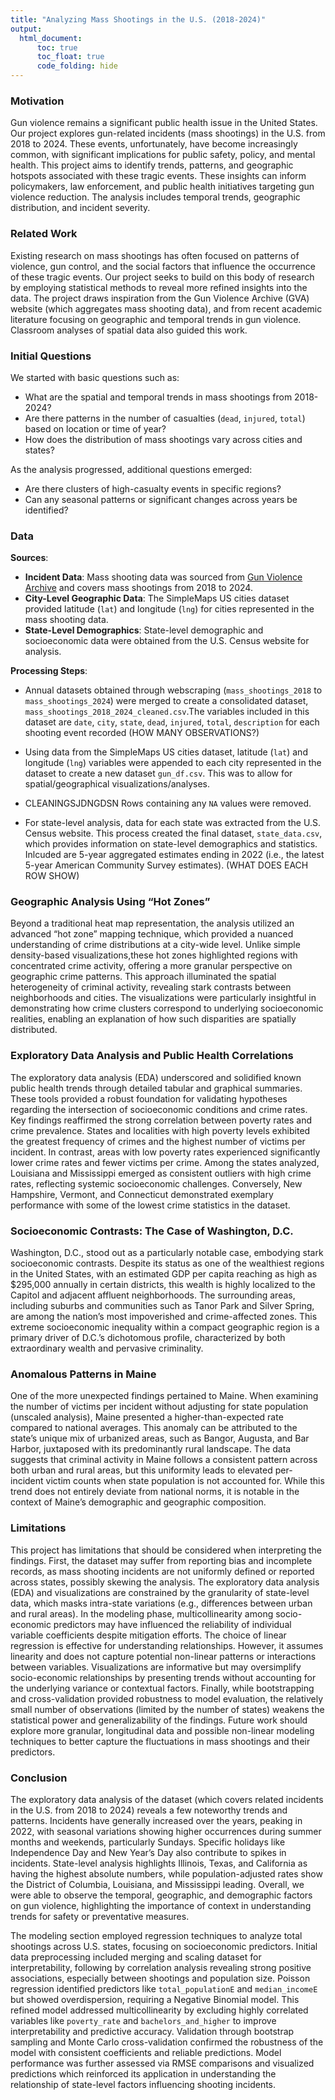```yaml
---
title: "Analyzing Mass Shootings in the U.S. (2018-2024)"
output: 
  html_document:
      toc: true
      toc_float: true
      code_folding: hide
---
```


### Motivation
Gun violence remains a significant public health issue in the United States. Our project explores gun-related incidents (mass shootings) in the U.S. from 2018 to 2024. These events, unfortunately, have become increasingly common, with significant implications for public safety, policy, and mental health. This project aims to identify trends, patterns, and geographic hotspots associated with these tragic events. These insights can inform policymakers, law enforcement, and public health initiatives targeting gun violence reduction. The analysis includes temporal trends, geographic distribution, and incident severity. 

### Related Work
Existing research on mass shootings has often focused on patterns of violence, gun control, and the social factors that influence the occurrence of these tragic events. Our project seeks to build on this body of research by employing statistical methods to reveal more refined insights into the data. The project draws inspiration from the Gun Violence Archive (GVA) website (which aggregates mass shooting data), and from recent academic literature focusing on geographic and temporal trends in gun violence. Classroom analyses of spatial data also guided this work.

### Initial Questions 
We started with basic questions such as:

* What are the spatial and temporal trends in mass shootings from 2018-2024?
* Are there patterns in the number of casualties (`dead`, `injured`, `total`) based on location or time of year?
* How does the distribution of mass shootings vary across cities and states?

As the analysis progressed, additional questions emerged:

* Are there clusters of high-casualty events in specific regions?
* Can any seasonal patterns or significant changes across years be identified?

### Data
**Sources**:

* **Incident Data**: Mass shooting data was sourced from [Gun Violence Archive](https://www.gunviolencearchive.org/) and covers mass shootings from 2018 to 2024. 
* **City-Level Geographic Data**: The SimpleMaps US cities dataset provided latitude (`lat`) and longitude (`lng`) for cities represented in the mass shooting data.
* **State-Level Demographics**: State-level demographic and socioeconomic data were obtained from the U.S. Census website for analysis. 

**Processing Steps**: 

* Annual datasets obtained through webscraping (`mass_shootings_2018` to `mass_shootings_2024`) were merged to create a consolidated dataset, `mass_shootings_2018_2024_cleaned.csv`.The variables included in this dataset are `date`, `city`, `state`, `dead`, `injured`, `total`, `description` for each shooting event recorded (HOW MANY OBSERVATIONS?) 

* Using data from the SimpleMaps US cities dataset, latitude (`lat`) and longitude (`lng`) variables were appended to each city represented in the dataset to create a new dataset `gun_df.csv`. This was to allow for spatial/geographical visualizations/analyses. 

* CLEANINGSJDNGDSN Rows containing any `NA` values were removed. 

* For state-level analysis, data for each state was extracted from the U.S. Census website. This process created the final dataset, `state_data.csv`, which provides information on state-level demographics and statistics. Inlcuded are 5-year aggregated estimates ending in 2022 (i.e., the latest 5-year American Community Survey estimates). (WHAT DOES EACH ROW SHOW)


### Geographic Analysis Using “Hot Zones”
Beyond a traditional heat map representation, the analysis utilized an advanced “hot zone” mapping technique, which provided a nuanced understanding of crime distributions at a city-wide level. Unlike simple density-based visualizations,these hot zones highlighted regions with concentrated crime activity, offering a more granular perspective on geographic crime patterns. This approach illuminated the spatial heterogeneity of criminal activity, revealing stark contrasts between neighborhoods and cities. The visualizations were particularly insightful in demonstrating how crime clusters correspond to underlying socioeconomic realities, enabling an explanation of how such disparities are spatially distributed.

### Exploratory Data Analysis and Public Health Correlations
The exploratory data analysis (EDA) underscored and solidified known public health trends through detailed tabular and graphical summaries. These tools provided a robust foundation for validating hypotheses regarding the intersection of socioeconomic conditions and crime rates. Key findings reaffirmed the strong correlation between poverty rates and crime prevalence. States and localities with high poverty levels exhibited the greatest frequency of crimes and the highest number of victims per incident. In contrast, areas with low poverty rates experienced significantly lower crime rates and fewer victims per crime. Among the states analyzed, Louisiana and Mississippi emerged as consistent outliers with high crime rates, reflecting systemic socioeconomic challenges. Conversely, New Hampshire, Vermont, and Connecticut demonstrated exemplary performance with some of the lowest crime statistics in the dataset.

### Socioeconomic Contrasts: The Case of Washington, D.C.
Washington, D.C., stood out as a particularly notable case, embodying stark socioeconomic contrasts. Despite its status as one of the wealthiest regions in the United States, with an estimated GDP per capita reaching as high as $295,000 annually in certain districts, this wealth is highly localized to the Capitol and adjacent affluent neighborhoods. The surrounding areas, including suburbs and communities such as Tanor Park and Silver Spring, are among the nation’s most impoverished and crime-affected zones. This extreme socioeconomic inequality within a compact geographic region is a primary driver of D.C.’s dichotomous profile, characterized by both extraordinary wealth and pervasive criminality.

### Anomalous Patterns in Maine
One of the more unexpected findings pertained to Maine. When examining the number of
victims per incident without adjusting for state population (unscaled analysis), Maine presented a higher-than-expected rate compared to national averages. This anomaly can be attributed to the state’s unique mix of urbanized areas, such as Bangor, Augusta, and Bar Harbor, juxtaposed with its predominantly rural landscape. The data suggests that criminal activity in Maine follows a consistent pattern across both urban and rural areas, but this uniformity leads to elevated per- incident victim counts when state population is not accounted for. While this trend does not entirely deviate from national norms, it is notable in the context of Maine’s demographic and geographic composition.

### Limitations 
This project has limitations that should be considered when interpreting the findings. First, the dataset may suffer from reporting bias and incomplete records, as mass shooting incidents are not uniformly defined or reported across states, possibly skewing the analysis. The exploratory data analysis (EDA) and visualizations are constrained by the granularity of state-level data, which masks intra-state variations (e.g., differences between urban and rural areas). In the modeling phase, multicollinearity among socio-economic predictors may have influenced the reliability of individual variable coefficients despite mitigation efforts. The choice of linear regression is effective for understanding relationships. However, it assumes linearity and does not capture potential non-linear patterns or interactions between variables. Visualizations are informative but may oversimplify socio-economic relationships by presenting trends without accounting for the underlying variance or contextual factors. Finally, while bootstrapping and cross-validation provided robustness to model evaluation, the relatively small number of observations (limited by the number of states) weakens the statistical power and generalizability of the findings. Future work should explore more granular, longitudinal data and possible non-linear modeling techniques to better capture the fluctuations in mass shootings and their predictors.

### Conclusion 
The exploratory data analysis of the dataset (which covers related incidents in the U.S. from 2018 to 2024) reveals a few noteworthy trends and patterns. Incidents have generally increased over the years, peaking in 2022, with seasonal variations showing higher occurrences during summer months and weekends, particularly Sundays. Specific holidays like Independence Day and New Year's Day also contribute to spikes in incidents. State-level analysis highlights Illinois, Texas, and California as having the highest absolute numbers, while population-adjusted rates show the District of Columbia, Louisiana, and Mississippi leading. Overall, we were able to observe the temporal, geographic, and demographic factors on gun violence, highlighting the importance of context in understanding trends for safety or preventative measures. 

The modeling section employed regression techniques to analyze total shootings across U.S. states, focusing on socioeconomic predictors. Initial data preprocessing included merging and scaling dataset for interpretability, following by correlation analysis revealing strong positive associations, especially between shootings and population size. Poisson regression identified predictors like `total_populationE` and `median_incomeE` but showed overdispersion, requiring a Negative Binomial model. This refined model addressed multicollinearity by excluding highly correlated variables like `poverty_rate` and `bachelors_and_higher` to improve interpretability and predictive accuracy. Validation through bootstrap sampling and Monte Carlo cross-validation confirmed the robustness of the model with consistent coefficients and reliable predictions. Model performance was further assessed via RMSE comparisons and visualized predictions which reinforced its application in understanding the relationship of state-level factors influencing shooting incidents. 


